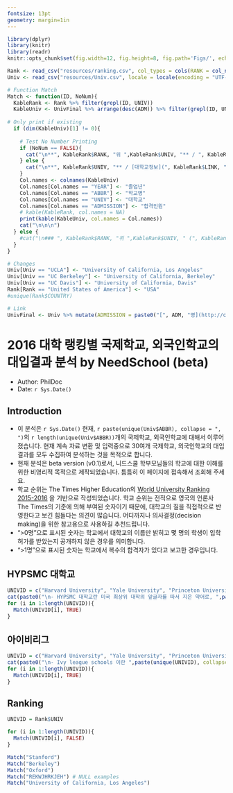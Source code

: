 ```yaml
---
fontsize: 13pt
geometry: margin=1in
---
```


```r
library(dplyr)
library(knitr)
library(readr)
knitr::opts_chunk$set(fig.width=12, fig.height=8, fig.path='Figs/', echo = FALSE, message = FALSE, results = "asis")

Rank <- read_csv("resources/ranking.csv", col_types = cols(RANK = col_number()), locale = locale(encoding = "UTF-8"))
Univ <- read_csv("resources/Univ.csv", locale = locale(encoding = "UTF-8"))

# Function Match
Match <- function(ID, NoNum){
  KableRank <- Rank %>% filter(grepl(ID, UNIV))
  KableUniv <- UnivFinal %>% arrange(desc(ADM)) %>% filter(grepl(ID, UNIV)) %>% select(-NAVERID, -ADM, -NOTE)
  
# Only print if existing
  if (dim(KableUniv)[1] != 0){
    
    # Test No Number Printing
    if (NoNum == FALSE){
      cat("\n**", KableRank$RANK, "위 ",KableRank$UNIV, "** / ", KableRank$COUNTRY, " / [대학교정보](", KableRank$LINK, ") / [Google 검색](", paste0('http://www.google.com/search?q=', gsub(' ','+',KableRank$UNIV)), ")\n\n총 학생수: ", KableRank$Students, ", 학생-교수 비율: ", KableRank$SSRatio, ", 외국인 학생 수: ", KableRank$IntlStudent, ", 여:남 성비: ", KableRank$FMRatio,sep = "")
    } else {
      cat("\n**", KableRank$UNIV, "** / [대학교정보](", KableRank$LINK, ") / [Google 검색](", paste0('http://www.google.com/search?q=', gsub(' ','+',KableRank$UNIV)), ")\n\n총 학생수: ", KableRank$Students, ", 학생-교수 비율: ", KableRank$SSRatio, ", 외국인 학생 수: ", KableRank$IntlStudent, ", 여:남 성비: ", KableRank$FMRatio, sep = "")
    }
    Col.names <- colnames(KableUniv)
    Col.names[Col.names == "YEAR"] <- "졸업년" 
    Col.names[Col.names == "ABBR"] <- "학교명" 
    Col.names[Col.names == "UNIV"] <- "대학교" 
    Col.names[Col.names == "ADMISSION"] <- "합격인원" 
    # kable(KableRank, col.names = NA)
    print(kable(KableUniv, col.names = Col.names))
    cat("\n\n\n")
  } else {
    #cat("\n### ", KableRank$RANK, "위 ",KableRank$UNIV, " (", KableRank$COUNTRY, ")\n", sep = "")
  }
}

# Changes
Univ[Univ == "UCLA"] <- "University of California, Los Angeles"
Univ[Univ == "UC Berkeley"] <- "University of California, Berkeley"
Univ[Univ == "UC Davis"] <- "University of California, Davis"
Rank[Rank == "United States of America"] <- "USA"
#unique(Rank$COUNTRY)

# Link
UnivFinal <- Univ %>% mutate(ADMISSION = paste0("[", ADM, "명](http://cafe.naver.com/assarabia/", NAVERID,")"))

```

# 2016 대학 랭킹별 국제학교, 외국인학교의 대입결과 분석 by NeedSchool (beta)

- Author: PhilDoc
- Date: `r Sys.Date()`

## Introduction

- 이 분석은 `r Sys.Date()` 현재, `r paste(unique(Univ$ABBR), collapse = ", ")`의 `r length(unique(Univ$ABBR))`개의 국제학교, 외국인학교에 대해서 이루어 졌습니다. 현재 계속 자료 변환 및 입력중으로 30여개 국제학교, 외국인학교의 대입결과를 모두 수집하여 분석하는 것을 목적으로 합니다. 
- 현재 분석은 beta version (v0.1)로서, 니드스쿨 학부모님들의 학교에 대한 이해를 위한 비영리적 목적으로 제작되었습니다. 틈틈히 이 페이지에 접속해서 조회해 주세요.
- 학교 순위는 The Times Higher Education의 [World University Ranking 2015-2016](https://www.timeshighereducation.com/world-university-rankings/2016/world-ranking) 을 기반으로 작성되었습니다. 학교 순위는 전적으로 영국의 언론사 The Times의 기준에 의해 부여된 숫자이기 때문에, 대학교의 질을 직접적으로 반영한다고 보긴 힘들다는 의견이 많습니다. 어디까지나 의사결정(decision making)을 위한 참고용으로 사용하길 추천드립니다.
- ">0명"으로 표시된 숫자는 학교에서 대학교의 이름만 밝히고 몇 명의 학생이 입학허가를 받았는지 공개하지 않은 경우를 의미합니다.
- ">1명"으로 표시된 숫자는 학교에서 복수의 합격자가 있다고 보고한 경우입니다.

## HYPSMC 대학교
```r
UNIVID = c("Harvard University", "Yale University", "Princeton University", "Stanford University", "MIT", "Caltech")
cat(paste0("\n- HYPSMC 대학교란 미국 최상위 대학의 앞글자를 따서 지은 약어로, ",paste(unique(UNIVID), collapse = ", ")), "를 의미합니다.\n\n")
for (i in 1:length(UNIVID)){
  Match(UNIVID[i], TRUE)
}
```

## 아이비리그 
```r
UNIVID = c("Harvard University", "Yale University", "Princeton University", "Columbia University", "Dartmouth", "University of Pennsylvania", "Brown University", "Cornell University")
cat(paste0("\n- Ivy league schools 이란 ",paste(unique(UNIVID), collapse = ", ")), " 학교를 지칭합니다.\n\n")
for (i in 1:length(UNIVID)){
  Match(UNIVID[i], TRUE)
}

```


## Ranking

```r

UNIVID = Rank$UNIV

for (i in 1:length(UNIVID)){
  Match(UNIVID[i], FALSE)
}

```

```r
Match("Stanford")
Match("Berkeley")
Match("Oxford")
Match("REKWJHRKJEH") # NULL examples
Match("University of California, Los Angeles")
```

